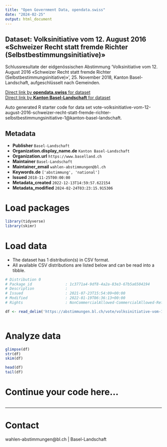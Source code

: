 ```yaml
---
title: "Open Government Data, opendata.swiss"
date: "2024-02-25"
output: html_document
---
```


## Dataset: Volksinitiative vom 12. August 2016 «Schweizer Recht statt fremde Richter (Selbstbestimmungsinitiative)»

Schlussresultate der eidgenössischen Abstimmung 'Volksinitiative vom 12. August 2016 «Schweizer Recht statt fremde Richter (Selbstbestimmungsinitiative)»', 25. November 2018, Kanton Basel-Landschaft, aufgeschlüsselt nach Gemeinden.

[Direct link by **opendata.swiss** for dataset](https://opendata.swiss/de/dataset/volksinitiative-vom-12-august-2016-schweizer-recht-statt-fremde-richter-selbstbestimmungsinitia)<br>
[Direct link by **Kanton Basel-Landschaft** for dataset](https://abstimmungen.bl.ch/vote/volksinitiative-vom-12-august-2016-schweizer-recht-statt-fremde-richter-selbstbestimmungsinitiative-1/data)

Auto generated R starter code for data set vote-volksinitiative-vom-12-august-2016-schweizer-recht-statt-fremde-richter-selbstbestimmungsinitiative-1@kanton-basel-landschaft.

## Metadata

- **Publisher** `Basel-Landschaft`
- **Organization.display_name.de** `Kanton Basel-Landschaft`
- **Organization.url** `https://www.baselland.ch`
- **Maintainer** `Basel-Landschaft`
- **Maintainer_email** `wahlen-abstimmungen@bl.ch`
- **Keywords.de** `['abstimmung', 'national']`
- **Issued** `2018-11-25T00:00:00`
- **Metadata_created** `2022-12-13T14:59:57.622154`
- **Metadata_modified** `2024-02-24T03:23:15.915306`


# Load packages

```r

library(tidyverse)
library(skimr)

```

# Load data

-   The dataset has 1 distribution(s) in CSV format.
-   All available CSV distributions are listed below and can be read into a tibble.

```r

# Distribution 0
# Package_id               : 1c3771a4-9df8-4a2a-83e3-67b5a6504194
# Description              : 
# Issued                   : 2021-07-23T15:54:09+00:00
# Modified                 : 2022-01-19T06:36:13+00:00
# Rights                   : NonCommercialAllowed-CommercialAllowed-ReferenceRequired

df <- read_delim('https://abstimmungen.bl.ch/vote/volksinitiative-vom-12-august-2016-schweizer-recht-statt-fremde-richter-selbstbestimmungsinitiative-1/data-csv')



```

# Analyze data

```r

glimpse(df)
str(df)
skim(df)

head(df)
tail(df)

```

# Continue your code here...

```r

```

------------------------------------------------------------------------

# Contact

wahlen-abstimmungen@bl.ch | Basel-Landschaft
